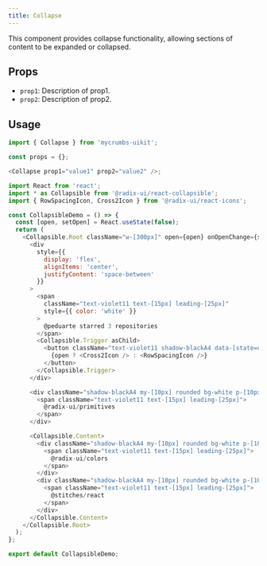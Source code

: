 ```yaml
---
title: Collapse 
---
```


This component provides collapse functionality, allowing sections of content to be expanded or collapsed.

## Props

- `prop1`: Description of prop1.
- `prop2`: Description of prop2.

## Usage

```javascript
import { Collapse } from 'mycrumbs-uikit';

const props = {};

<Collapse prop1="value1" prop2="value2" />;
```




```javascript
import React from 'react';
import * as Collapsible from '@radix-ui/react-collapsible';
import { RowSpacingIcon, Cross2Icon } from '@radix-ui/react-icons';

const CollapsibleDemo = () => {
  const [open, setOpen] = React.useState(false);
  return (
    <Collapsible.Root className="w-[300px]" open={open} onOpenChange={setOpen}>
      <div
        style={{
          display: 'flex',
          alignItems: 'center',
          justifyContent: 'space-between'
        }}
      >
        <span
          className="text-violet11 text-[15px] leading-[25px]"
          style={{ color: 'white' }}
        >
          @peduarte starred 3 repositories
        </span>
        <Collapsible.Trigger asChild>
          <button className="text-violet11 shadow-blackA4 data-[state=open]:bg-violet3 hover:bg-violet3 inline-flex h-[25px] w-[25px] items-center justify-center rounded-full shadow-[0_2px_10px] outline-none focus:shadow-[0_0_0_2px] focus:shadow-black data-[state=closed]:bg-white">
            {open ? <Cross2Icon /> : <RowSpacingIcon />}
          </button>
        </Collapsible.Trigger>
      </div>

      <div className="shadow-blackA4 my-[10px] rounded bg-white p-[10px] shadow-[0_2px_10px]">
        <span className="text-violet11 text-[15px] leading-[25px]">
          @radix-ui/primitives
        </span>
      </div>

      <Collapsible.Content>
        <div className="shadow-blackA4 my-[10px] rounded bg-white p-[10px] shadow-[0_2px_10px]">
          <span className="text-violet11 text-[15px] leading-[25px]">
            @radix-ui/colors
          </span>
        </div>
        <div className="shadow-blackA4 my-[10px] rounded bg-white p-[10px] shadow-[0_2px_10px]">
          <span className="text-violet11 text-[15px] leading-[25px]">
            @stitches/react
          </span>
        </div>
      </Collapsible.Content>
    </Collapsible.Root>
  );
};

export default CollapsibleDemo;

```